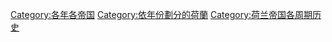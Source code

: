 [[Category:各年各帝国|Category:各年各帝国]]
[[Category:依年份劃分的荷蘭|Category:依年份劃分的荷蘭]]
[[Category:荷兰帝国各周期历史|Category:荷兰帝国各周期历史]]